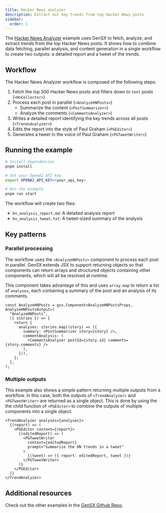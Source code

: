 ```yaml
---
title: Hacker News analyzer
description: Extract out key trends from top Hacker News posts
sidebar:
  order: 1
---
```


The [Hacker News Analyzer](https://github.com/gensx-inc/gensx/tree/main/examples/hackerNewsAnalyzer) example uses GenSX to fetch, analyze, and extract trends from the top Hacker News posts. It shows how to combine data fetching, parallel analysis, and content generation in a single workflow to create two outputs: a detailed report and a tweet of the trends.

## Workflow

The Hacker News Analyzer workflow is composed of the following steps:

1. Fetch the top 500 Hacker News posts and filters down to `text` posts (`<HnCollector>`)
2. Process each post in parallel (`<AnalyzeHNPosts>`)
   - Summarize the content (`<PostSummarizer>`)
   - Analyze the comments (`<CommentsAnalyzer>`)
3. Writes a detailed report identifying the key trends across all posts (`<TrendsAnalyzer>`)
4. Edits the report into the style of Paul Graham (`<PGEditor>`)
5. Generates a tweet in the voice of Paul Graham (`<PGTweetWriter>`)

## Running the example

```bash
# Install dependencies
pnpm install

# Set your OpenAI API key
export OPENAI_API_KEY=<your_api_key>

# Run the example
pnpm run start
```

The workflow will create two files:

- `hn_analysis_report.md`: A detailed analysis report
- `hn_analysis_tweet.txt`: A tweet-sized summary of the analysis

## Key patterns

### Parallel processing

The workflow uses the `<AnalyzeHNPosts>` component to process each post in parallel. GenSX extends JSX to support returning objects so that components can return arrays and structured objects containing other components, which will all be resolved at runtime.

This component takes advantage of this and uses `array.map` to return a list of `analyses`, each containing a summary of the post and an analysis of its comments.

```tsx
const AnalyzeHNPosts = gsx.Component<AnalyzeHNPostsProps, AnalyzeHNPostsOutput>(
  "AnalyzeHNPosts",
  ({ stories }) => {
    return {
      analyses: stories.map((story) => ({
        summary: <PostSummarizer story={story} />,
        commentAnalysis: (
          <CommentsAnalyzer postId={story.id} comments={story.comments} />
        ),
      })),
    };
  },
);
```

### Multiple outputs

This example also shows a simple pattern returning multiple outputs from a workflow. In this case, both the outputs of `<TrendAnalyzer>` and `<PGTweetWriter>` are returned as a single object. This is done by using the the child function of `<PGEditor>` to combine the outputs of multiple components into a single object.

```tsx
<TrendAnalyzer analyses={analyses}>
  {(report) => (
    <PGEditor content={report}>
      {(editedReport) => (
        <PGTweetWriter
          context={editedReport}
          prompt="Summarize the HN trends in a tweet"
        >
          {(tweet) => ({ report: editedReport, tweet })}
        </PGTweetWriter>
      )}
    </PGEditor>
  )}
</TrendAnalyzer>
```

## Additional resources

Check out the other examples in the [GenSX Github Repo](https://github.com/gensx-inc/gensx/tree/main/examples).

